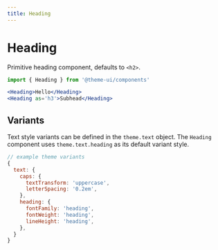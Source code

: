 ```yaml
---
title: Heading
---
```


# Heading

Primitive heading component, defaults to `<h2>`.

```js
import { Heading } from '@theme-ui/components'
```

```jsx live=true
<Heading>Hello</Heading>
<Heading as='h3'>Subhead</Heading>
```

## Variants

Text style variants can be defined in the `theme.text` object.
The `Heading` component uses `theme.text.heading` as its default variant style.

```js
// example theme variants
{
  text: {
    caps: {
      textTransform: 'uppercase',
      letterSpacing: '0.2em',
    },
    heading: {
      fontFamily: 'heading',
      fontWeight: 'heading',
      lineHeight: 'heading',
    },
  }
}
```

